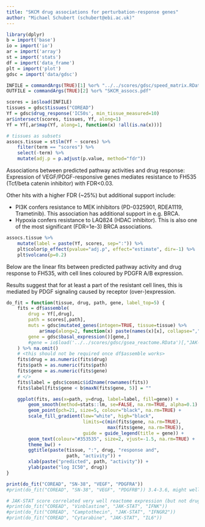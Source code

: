 ```yaml
---
title: "SKCM drug associations for perturbation-response genes"
author: "Michael Schubert (schubert@ebi.ac.uk)"
---
```


```r
library(dplyr)
b = import('base')
io = import('io')
ar = import('array')
st = import('stats')
df = import('data_frame')
plt = import('plot')
gdsc = import('data/gdsc')

INFILE = commandArgs(TRUE)[1] %or% "../../scores/gdsc/speed_matrix.RData"
OUTFILE = commandArgs(TRUE)[2] %or% "SKCM_assocs.pdf"

scores = io$load(INFILE)
tissues = gdsc$tissues("COREAD")
Yf = gdsc$drug_response('IC50s', min_tissue_measured=10)
ar$intersect(scores, tissues, Yf, along=1)
Yf = Yf[,ar$map(Yf, along=1, function(x) !all(is.na(x)))]

# tissues as subsets
assocs.tissue = st$lm(Yf ~ scores) %>%
    filter(term == "scores") %>%
    select(-term) %>%
    mutate(adj.p = p.adjust(p.value, method="fdr"))
```

Associations between predicted pathway activities and drug response:
Expression of VEGF/PDGF-responsive genes mediates resistance to FH535
(Tcf/beta catenin inhibitor) with FDR<0.03.

Other hits with a higher FDR (~25%) but additional support include:

* PI3K confers resistance to MEK inhibitors (PD-0325901, RDEA1119,
  Trametinib). This association has additional support in e.g. BRCA.
* Hypoxia confers resistance to LAQ824 (HDAC inhibitor). This is
  also one of the most significant (FDR=1e-3) BRCA associations.

```r
assocs.tissue %>%
    mutate(label = paste(Yf, scores, sep=":")) %>%
    plt$color$p_effect(pvalue="adj.p", effect="estimate", dir=-1) %>%
    plt$volcano(p=0.2)
```

Below are the linear fits between predicted pathway activity and drug
response to FH535, with cell lines coloured by PDGFR A/B expression.

Results suggest that for at least a part of the resistant cell lines,
this is mediated by PDGF signaling caused by receptor (over-)expression.

```r
do_fit = function(tissue, drug, path, gene, label_top=5) {
    fits = df$assemble(
        drug = Yf[,drug],
        path = scores[,path],
        muts = gdsc$mutated_genes(intogen=TRUE, tissue=tissue) %>%
            ar$map(along=2, function(x) paste(names(x)[x], collapse=",")),
        gene = gdsc$basal_expression()[gene,]
        #gene = io$load('../../scores/gdsc/gsea_reactome.RData')[,"JAK-STAT"]
    ) %>% na.omit()
    # <this should not be required once df$assemble works>
    fits$drug = as.numeric(fits$drug)
    fits$path = as.numeric(fits$path)
    fits$gene = as.numeric(fits$gene)
    # </>
    fits$label = gdsc$cosmic$id2name(rownames(fits))
    fits$label[fits$gene < b$maxN(fits$gene, 5)] = ""

    ggplot(fits, aes(x=path, y=drug, label=label, fill=gene)) +
        geom_smooth(method=stats::lm, se=FALSE, na.rm=TRUE, alpha=0.1) +
        geom_point(pch=21, size=5, colour="black", na.rm=TRUE) +
        scale_fill_gradient(low="white", high="black",
                            limits=c(min(fits$gene, na.rm=TRUE),
                                     max(fits$gene, na.rm=TRUE)),
                            guide = guide_legend(title = gene)) +
        geom_text(colour="#353535", size=2, vjust=-1.5, na.rm=TRUE) +
        theme_bw() +
        ggtitle(paste(tissue, ":", drug, "response and",
                      path, "activity")) +
        xlab(paste("predicted", path, "activity")) +
        ylab(paste("log IC50", drug))
}

print(do_fit("COREAD", "SN-38", "VEGF", "PDGFRA"))
#print(do_fit("COREAD", "SN-38", "VEGF", "PDGFRB")) 3.4-3.6, might well be random

# JAK-STAT score correlated very well reactome expression (but not drug response)
#print(do_fit("COREAD", "Vinblastine", "JAK-STAT", "IFNK"))
#print(do_fit("COREAD", "Camptothecin", "JAK-STAT", "IFNGR2"))
#print(do_fit("COREAD", "Cytarabine", "JAK-STAT", "IL6"))
```
